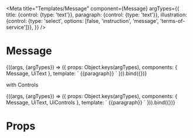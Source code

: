
<Meta
  title="Templates/Message"
  component={Message}
  argTypes={{
    title: {control: {type: 'text'}},
    paragraph: {control: {type: 'text'}},
    illustration: {control: {type: 'select', options: [false, 'instruction', 'message', 'terms-of-service']}},
  }}
/>

# Message

<Canvas>
  <Story
    name="Common"
    args={{
      title: 'How to use it?',
      paragraph: 'Please provide symptoms related to a single health problem. If you’re coming for a visit with a few different issues, please focus on the most relevant one.',
      illustration: 'instruction'
    }}
  >
    {((args, {argTypes}) => ({
      props: Object.keys(argTypes),
      components: { Message, UiText },
      template: `<Message
        :title="title"
        :illustration="illustration"
        style="max-width: 780px; min-height: 540px"
      >
        <UiText>
           {{paragraph}}
        </UiText>
      </Message>`
    })).bind({})}
  </Story>
</Canvas>

with Controls

<Canvas>
  <Story
    name="[example] with Controls"
    args={{
      title: 'How to use it?',
      paragraph: 'Please provide symptoms related to a single health problem. If you’re coming for a visit with a few different issues, please focus on the most relevant one.',
      illustration: 'instruction'
    }}
  >
    {((args, {argTypes}) => ({
      props: Object.keys(argTypes),
      components: { Message, UiText, UiControls },
      template: `<UiControls style="max-width: 780px; min-height: 540px">
        <Message
          :title="title"
          :illustration="illustration"
        >
          <UiText>
             {{paragraph}}
          </UiText>
        </Message>
      </UiControls>`
    })).bind({})}
  </Story>
</Canvas>

# Props

<Props of={Message} />
